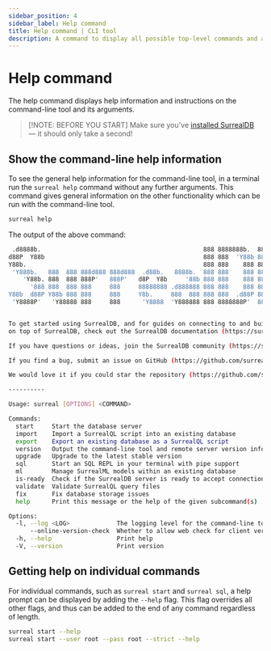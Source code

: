 ---
sidebar_position: 4
sidebar_label: Help command
title: Help command | CLI tool
description: A command to display all possible top-level commands and arguments used in the the SurrealDB binary.
---

# Help command

The help command displays help information and instructions on the command-line tool and its arguments.

> [!NOTE: BEFORE YOU START]
> Make sure you’ve [installed SurrealDB](/docs/surrealdb/installation) — it should only take a second!

## Show the command-line help information

To see the general help information for the command-line tool, in a terminal run the `surreal help` command without any further arguments. This command gives general information on the other functionality which can be run with the command-line tool.

```bash
surreal help
```

The output of the above command:

```bash
 .d8888b.                                             888 8888888b.  888888b.
d88P  Y88b                                            888 888  'Y88b 888  '88b
Y88b.                                                 888 888    888 888  .88P
 'Y888b.   888  888 888d888 888d888  .d88b.   8888b.  888 888    888 8888888K.
    'Y88b. 888  888 888P'   888P'   d8P  Y8b     '88b 888 888    888 888  'Y88b
      '888 888  888 888     888     88888888 .d888888 888 888    888 888    888
Y88b  d88P Y88b 888 888     888     Y8b.     888  888 888 888  .d88P 888   d88P
 'Y8888P'   'Y88888 888     888      'Y8888  'Y888888 888 8888888P'  8888888P'


To get started using SurrealDB, and for guides on connecting to and building applications
on top of SurrealDB, check out the SurrealDB documentation (https://surrealdb.com/docs).

If you have questions or ideas, join the SurrealDB community (https://surrealdb.com/community).

If you find a bug, submit an issue on GitHub (https://github.com/surrealdb/surrealdb/issues).

We would love it if you could star the repository (https://github.com/surrealdb/surrealdb).

----------

Usage: surreal [OPTIONS] <COMMAND>

Commands:
  start     Start the database server
  import    Import a SurrealQL script into an existing database
  export    Export an existing database as a SurrealQL script
  version   Output the command-line tool and remote server version information
  upgrade   Upgrade to the latest stable version
  sql       Start an SQL REPL in your terminal with pipe support
  ml        Manage SurrealML models within an existing database
  is-ready  Check if the SurrealDB server is ready to accept connections [aliases: isready]
  validate  Validate SurrealQL query files
  fix       Fix database storage issues
  help      Print this message or the help of the given subcommand(s)

Options:
  -l, --log <LOG>             The logging level for the command-line tool [env: SURREAL_LOG=] [default: info] [possible values: none, full, error, warn, info, debug, trace]
      --online-version-check  Whether to allow web check for client version upgrades at start [env: SURREAL_ONLINE_VERSION_CHECK=]
  -h, --help                  Print help
  -V, --version               Print version
```

## Getting help on individual commands

For individual commands, such as `surreal start` and `surreal sql`, a help prompt can be displayed by adding the `--help` flag. This flag overrides all other flags, and thus can be added to the end of any command regardless of length.

```bash
surreal start --help
surreal start --user root --pass root --strict --help
```